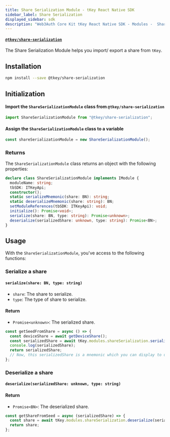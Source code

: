 ```yaml
---
title: Share Serialization Module - tKey React Native SDK
sidebar_label: Share Serialization
displayed_sidebar: sdk
description: "Web3Auth Core Kit tKey React Native SDK - Modules -  Share Serialization | Documentation - Web3Auth"
---
```


#### [`@tkey/share-serialization`](https://npmjs.com/package/@tkey/share-serialization)

The Share Serialization Module helps you import/ export a share from `tKey`.

## Installation

```bash npm2yarn
npm install --save @tkey/share-serialization
```

## Initialization

#### Import the `ShareSerializationModule` class from `@tkey/share-serialization`

```javascript
import ShareSerializationModule from "@tkey/share-serialization";
```

#### Assign the `ShareSerializationModule` class to a variable

```javascript
const shareSerializationModule = new ShareSerializationModule();
```

### Returns

The `ShareSerializationModule` class returns an object with the following properties:

```ts
declare class ShareSerializationModule implements IModule {
  moduleName: string;
  tbSDK: ITKeyApi;
  constructor();
  static serializeMnemonic(share: BN): string;
  static deserializeMnemonic(share: string): BN;
  setModuleReferences(tbSDK: ITKeyApi): void;
  initialize(): Promise<void>;
  serialize(share: BN, type: string): Promise<unknown>;
  deserialize(serializedShare: unknown, type: string): Promise<BN>;
}
```

## Usage

With the `ShareSerializationModule`, you've access to the following functions:

### Serialize a share

#### `serialize(share: BN, type: string)`

- `share`: The share to serialize.
- `type`: The type of share to serialize.

#### Return

- `Promise<unknown>`: The serialized share.

```js title="Example"
const getSeedFromShare = async () => {
  const deviceShare = await getDeviceShare();
  const serializedShare = await tKey.modules.shareSerialization.serialize(deviceShare.share.share, "mnemonic");
  console.log(serializedShare);
  return serializedShare;
  // Now, this serializedShare is a mnemonic which you can display to user/send mail
};
```

### Deserialize a share

#### `deserialize(serializedShare: unknown, type: string)`

#### Return

- `Promise<BN>`: The deserialized share.

```js title="Example"
const getShareFromSeed = async (serializedShare) => {
  const share = await tKey.modules.shareSerialization.deserialize(serializedShare, "mnemonic");
  return share;
};
```

